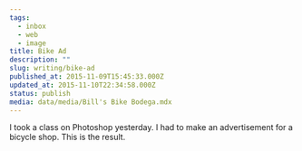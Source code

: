 ```yaml
---
tags:
  - inbox
  - web
  - image
title: Bike Ad
description: ""
slug: writing/bike-ad
published_at: 2015-11-09T15:45:33.000Z
updated_at: 2015-11-10T22:34:58.000Z
status: publish
media: data/media/Bill's Bike Bodega.mdx
---
```

I took a class on Photoshop yesterday. I had to make an advertisement for a bicycle shop. This is the result.
